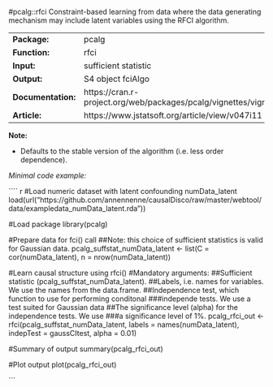 #pcalg::rfci
Constraint-based learning  from data where the data generating mechanism may include latent variables using the RFCI algorithm.

-------------------- --------------------------------------------------------------------------
**Package:**         pcalg                                                                     

**Function:**        rfci                                                                      

**Input:**           sufficient statistic                                                      

**Output:**          S4 object fciAlgo                                                         

**Documentation:**   https://cran.r-project.org/web/packages/pcalg/vignettes/vignette2018.pdf  

**Article:**         https://www.jstatsoft.org/article/view/v047i11                            
-------------------- --------------------------------------------------------------------------


**Note:**

-  Defaults to the stable version of the algorithm (i.e. less order dependence).


*Minimal code example:*

```` r
#Load numeric dataset with latent confounding numData_latent
load(url("https://github.com/annennenne/causalDisco/raw/master/webtool/data/exampledata_numData_latent.rda"))

#Load package
library(pcalg)

#Prepare data for fci() call 
##Note: this choice of sufficient statistics is valid for Gaussian data.
pcalg_suffstat_numData_latent <- list(C = cor(numData_latent), 
                                      n = nrow(numData_latent))

#Learn causal structure using rfci()
#Mandatory arguments: 
##Sufficient statistic (pcalg_suffstat_numData_latent).
##Labels, i.e. names for variables. We use the names from the data.frame.
##Independence test, which function to use for performing conditonal
###independe tests. We use a test suited for Gaussian data
##The significance level (alpha) for the independence tests. We use
###a significance level of 1%.
pcalg_rfci_out <- rfci(pcalg_suffstat_numData_latent, 
                       labels = names(numData_latent),
                       indepTest = gaussCItest, alpha = 0.01)

#Summary of output
summary(pcalg_rfci_out)

#Plot output
plot(pcalg_rfci_out)


```
